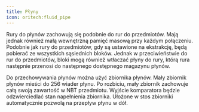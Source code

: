 ```yaml
---
title: Płyny 
icon: oritech:fluid_pipe
---
```


Rury do płynów zachowują się podobnie do rur do przedmiotów. Mają jednak również małą wewnętrzną pamięć masową przy każdym połączeniu.
Podobnie jak rury do przedmiotów, gdy są ustawione na ekstrakcję, będą pobierać ze wszystkich sąsiednich bloków.
Jednak w przeciwieństwie do rur do przedmiotów, bloki mogą również wtłaczać płyny do rury, którą rura następnie przenosi do następnego dostępnego magazynu płynów.

Do przechowywania płynów można użyć zbiornika płynów. Mały zbiornik płynów mieści do 256 wiader płynu.
Po rozbiciu, mały zbiornik zachowuje całą swoją zawartość w NBT przedmiotu. Wyjście komparatora będzie odzwierciedlać stan napełnienia zbiornika.
Ułożone w stos zbiorniki automatycznie pozwolą na przepływ płynu w dół.

<center>
<ModAsset location="oritech:area/fluid_pipes" width={512} />
</center>
